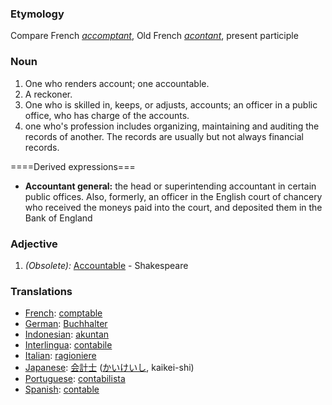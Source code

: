 ===Etymology===
Compare French ''[[accomptant]]'', Old French ''[[acontant]]'', present participle
===Noun===
#One who renders account; one accountable.
#A reckoner.
#One who is skilled in, keeps, or adjusts, accounts; an officer in a public office, who has charge of the accounts.
#one who's profession includes organizing, maintaining and auditing the records of another.  The records are usually but not always financial records.
====Derived expressions===
*'''Accountant general:''' the head or superintending accountant in certain public offices. Also, formerly, an officer in the English court of chancery who received the moneys paid into the court, and deposited them in the Bank of England
===Adjective===
#''(Obsolete):'' [[Accountable]] - Shakespeare

=== Translations ===
*[[French]]: [[comptable]]
*[[German]]: [[Buchhalter]]
*[[Indonesian]]: [[akuntan]]
*[[Interlingua]]: [[contabile]]
*[[Italian]]: [[ragioniere]]
*[[Japanese]]: [[会計士]] ([[かいけいし]], kaikei-shi)
*[[Portuguese]]: [[contabilista]]
*[[Spanish]]: [[contable]]